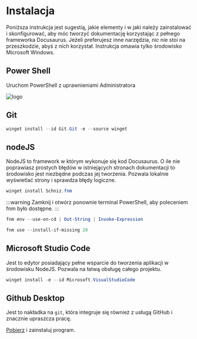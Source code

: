 # Instalacja

Poniższa instrukcja jest sugestią, jakie elementy i w jaki należy zainstalować i skonfigurować, aby móc tworzyć dokumentację korzystając z pełnego frameworka Docusaurus. Jeżeli preferujesz inne narzędzia, nic nie stoi na przeszkodzie, abyś z nich korzystał. Instrukcja omawia tylko środowisko Microsoft Windows.

## Power Shell

Uruchom PowerShell z uprawnieniami Administratora

![logo](/img/ProjectManagement/DevelopmentEnvironmentSetup/RunPowershellAsAdmin.png)

## Git

```PowerShell
winget install --id Git.Git -e --source winget
```

## nodeJS

NodeJS to framework w którym wykonuje się kod Docusaurus. O ile nie poprawiasz prostych błędów w istniejących stronach dokumentacji to środowisko jest niezbędne podczas jej tworzenia. Pozwala lokalnie wyświetlać strony i sprawdza błędy logiczne.


```PowerShell
winget install Schniz.fnm
```

:::warning
Zamknij i otwórz ponownie terminal PowerShell, aby poleceniem fnm było dostępne.
:::

```PowerShell
fnm env --use-on-cd | Out-String | Invoke-Expression
```

```PowerShell
fnm use --install-if-missing 20
```

## Microsoft Studio Code

Jest to edytor posiadający pełne wsparcie do tworzenia aplikacji w środowisku NodeJS. Pozwala na łatwą obsługę całego projektu.


```PowerShell
winget install -e --id Microsoft.VisualStudioCode
```

## Github Desktop

Jest to nakładka na `git`, która integruje się również z usługą GitHub i znacznie upraszcza pracę.

[Pobierz](https://desktop.github.com/download/) i zainstaluj program.